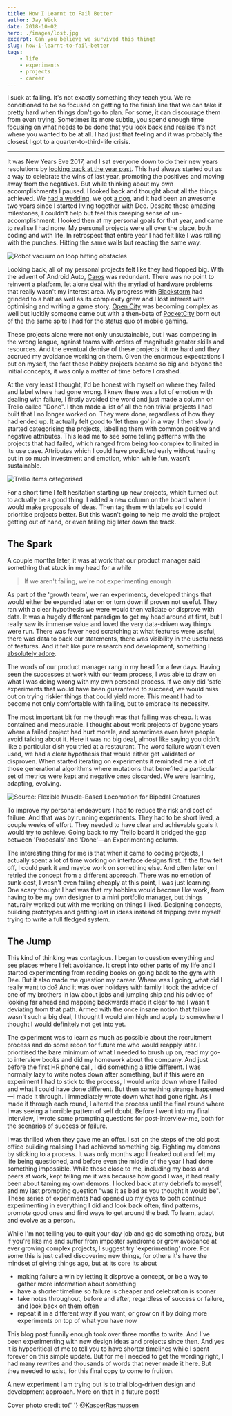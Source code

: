 ```yaml
---
title: How I Learnt to Fail Better
author: Jay Wick
date: 2018-10-02
hero: ./images/lost.jpg
excerpt: Can you believe we survived this thing!
slug: how-i-learnt-to-fail-better
tags:
    - life
    - experiments
    - projects
    - career
---
```


I suck at failing. It's not exactly something they teach you. We're conditioned to be so focused on getting to the finish line that we can take it pretty hard when things don't go to plan. For some, it can discourage them from even trying. Sometimes its more subtle, you spend enough time focusing on what needs to be done that you look back and realise it's not where you wanted to be at all. I had just that feeling and it was probably the closest I got to a quarter-to-third-life crisis.

---

It was New Years Eve 2017, and I sat everyone down to do their new years resolutions by [looking back at the year past](https://www.jaywick.xyz/blog/51/forget-new-years-resolutions-just-answer-these-4-questions). This had always started out as a way to celebrate the wins of last year, promoting the positives and moving away from the negatives. But while thinking about my own accomplishments I paused. I looked back and thought about all the things achieved. We [had a wedding](https://jaywick.xyz/blog/705/wedding-planning-in-the-eyes-of-a-programmer), we got [a dog](https://jaywick.xyz/blog/707/welcome-home-pixel), and it had been an awesome two years since I started living together with Dee. Despite these amazing milestones, I couldn't help but feel this creeping sense of un-accomplishment. I looked then at my personal goals for that year, and came to realise I had none. My personal projects were all over the place, both coding and with life. In retrospect that entire year I had felt like I was rolling with the punches. Hitting the same walls but reacting the same way.

![Robot vacuum on loop hitting obstacles](https://zippy.gfycat.com/HospitableSeriousHeifer.gif)

Looking back, all of my personal projects felt like they had flopped big. With the advent of Android Auto, [Caros](https://jaywick.xyz/portfolio/caros) was redundant. There was no point to reinvent a platform, let alone deal with the myriad of hardware problems that really wasn't my interest area. My progress with [Blackstorm](https://jaywick.xyz/portfolio/blackstorm-alpha) had grinded to a halt as well as its complexity grew and I lost interest with optimising and writing a game story. [Open City](https://jaywick.xyz/portfolio/opencity) was becoming complex as well but luckily someone came out with a then-beta of [PocketCity](https://pocketcitygame.com/) born out of the the same spite I had for the status quo of mobile gaming.

These projects alone were not only unsustainable, but I was competing in the wrong league, against teams with orders of magnitude greater skills and resources. And the eventual demise of these projects hit me hard and they accrued my avoidance working on them. Given the enormous expectations I put on myself, the fact these hobby projects became so big and beyond the initial concepts, it was only a matter of time before I crashed.

At the very least I thought, I'd be honest with myself on where they failed and label where had gone wrong. I knew there was a lot of emotion with dealing with failure, I firstly avoided the word and just made a column on Trello called "Done". I then made a list of all the non trivial projects I had built that I no longer worked on. They were done, regardless of how they had ended up. It actually felt good to 'let them go' in a way. I then slowly started categorising the projects, labelling them with common positive and negative attributes. This lead me to see some telling patterns with the projects that had failed, which ranged from being too complex to limited in its use case. Attributes which I could have predicted early without having put in so much investment and emotion, which while fun, wasn't sustainable.

![Trello items categorised](./images/trello-items-categorised.png)

For a short time I felt hesitation starting up new projects, which turned out to actually be a good thing. I added a new column on the board where I would make proposals of ideas. Then tag them with labels so I could prioritise projects better. But this wasn't going to help me avoid the project getting out of hand, or even failing big later down the track.

## The Spark

A couple months later, it was at work that our product manager said something that stuck in my head for a while

> If we aren't failing, we're not experimenting enough

As part of the 'growth team', we ran experiments, developed things that would either be expanded later on or torn down if proven not useful. They ran with a clear hypothesis we were would then validate or disprove with data. It was a hugely different paradigm to get my head around at first, but I really saw its immense value and loved the very data-driven way things were run. There was fewer head scratching at what features were useful, there was data to back our statements, there was visibility in the usefulness of features. And it felt like pure research and development, something I [absolutely adore](https://jaywick.xyz/blog/64/some-more-modelling).

The words of our product manager rang in my head for a few days. Having seen the successes at work with our team process, I was able to draw on what I was doing wrong with my own personal process. If we only did 'safe' experiments that would have been guaranteed to succeed, we would miss out on trying riskier things that could yield more. This meant I had to become not only comfortable with failing, but to embrace its necessity.

The most important bit for me though was that failing was cheap. It was contained and measurable. I thought about work projects of bygone years where a failed project had hurt morale, and sometimes even have people avoid talking about it. Here it was no big deal, almost like saying you didn't like a particular dish you tried at a restaurant. The word failure wasn't even used, we had a clear hypothesis that would either get validated or disproven. When started iterating on experiments it reminded me a lot of those generational algorithms where mutations that benefited a particular set of metrics were kept and negative ones discarded. We were learning, adapting, evolving.

![[Source: Flexible Muscle-Based Locomotion for Bipedal Creatures](https://www.goatstream.com/research/papers/SA2013/)](https://media.giphy.com/media/5dUvvKrf4FGC1O6AVB/giphy.gif)

To improve my personal endeavours I had to reduce the risk and cost of failure. And that was by running experiments. They had to be short lived, a couple weeks of effort. They needed to have clear and achievable goals it would try to achieve. Going back to my Trello board it bridged the gap between 'Proposals' and 'Done'—an Experimenting column.

The interesting thing for me is that when it came to coding projects, I actually spent a lot of time working on interface designs first. If the flow felt off, I could park it and maybe work on something else. And often later on I retried the concept from a different approach. There was no emotion of sunk-cost, I wasn't even failing cheaply at this point, I was just learning. One scary thought I had was that my hobbies would become like work, from having to be my own designer to a mini portfolio manager, but things naturally worked out with me working on things I liked. Designing concepts, building prototypes and getting lost in ideas instead of tripping over myself trying to write a full fledged system.

## The Jump

This kind of thinking was contagious. I began to question everything and see places where I felt avoidance. It crept into other parts of my life and I started experimenting from reading books on going back to the gym with Dee. But it also made me question my career. Where was I going, what did I really want to do? And it was over holidays with family I took the advice of one of my brothers in law about jobs and jumping ship and his advice of looking far ahead and mapping backwards made it clear to me I wasn't deviating from that path. Armed with the once insane notion that failure wasn't such a big deal, I thought I would aim high and apply to somewhere I thought I would definitely not get into yet.

The experiment was to learn as much as possible about the recruitment process and do some recon for future me who would reapply later. I prioritised the bare minimum of what I needed to brush up on, read my go-to interview books and did my homework about the company. And just before the first HR phone call, I did something a little different. I was normally lazy to write notes down after something, but if this were an experiment I had to stick to the process, I would write down where I failed and what I could have done different. But then something strange happened—I made it through. I immediately wrote down what had gone right. As I made it through each round, I altered the process until the final round where I was seeing a horrible pattern of self doubt. Before I went into my final interview, I wrote some prompting questions for post-interview-me, both for the scenarios of success or failure.

I was thrilled when they gave me an offer. I sat on the steps of the old post office building realising I had achieved something big. Fighting my demons by sticking to a process. It was only months ago I freaked out and felt my life being questioned, and before even the middle of the year I had done something impossible. While those close to me, including my boss and peers at work, kept telling me it was because how good I was, it had really been about taming my own demons. I looked back at my debriefs to myself, and my last prompting question "was it as bad as you thought it would be". These series of experiments had opened up my eyes to both continue experimenting in everything I did and look back often, find patterns, promote good ones and find ways to get around the bad. To learn, adapt and evolve as a person.

While I'm not telling you to quit your day job and go do something crazy, but if you're like me and suffer from imposter syndrome or grow avoidance at ever growing complex projects, I suggest try 'experimenting' more. For some this is just called discovering new things, for others it's have the mindset of giving things ago, but at its core its about

-   making failure a win by letting it disprove a concept, or be a way to gather more information about something
-   have a shorter timeline so failure is cheaper and celebration is sooner
-   take notes throughout, before and after, regardless of success or failure, and look back on them often
-   repeat it in a different way if you want, or grow on it by doing more experiments on top of what you have now

This blog post funnily enough took over three months to write. And I've been experimenting with new design ideas and projects since then. And yes it is hypocritical of me to tell you to have shorter timelines while I spent forever on this simple update. But for me I needed to get the wording right, I had many rewrites and thousands of words that never made it here. But they needed to exist, for this final copy to come to fruition.

A new experiment I am trying out is to trial blog-driven design and development approach. More on that in a future post!

<p className='info'>
    Cover photo credit to{' '}
    <a href='https://unsplash.com/photos/u0mUyhjWByc?utm_source=unsplash&utm_medium=referral&utm_content=creditCopyText'>
        @KasperRasmussen
    </a>
</p>
